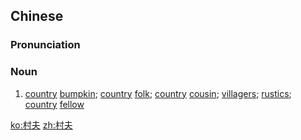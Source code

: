 ==Chinese==
{{zh-forms}}

===Pronunciation===
{{zh-pron
|m=cūnfū
|cat=n
}}

===Noun===
{{zh-noun}}

# {{lb|zh|literary|sort=木03}} [[country]] [[bumpkin]]; [[country]] [[folk]]; [[country]] [[cousin]]; [[villager]]s; [[rustic]]s; [[country]] [[fellow]]

[[ko:村夫]]
[[zh:村夫]]